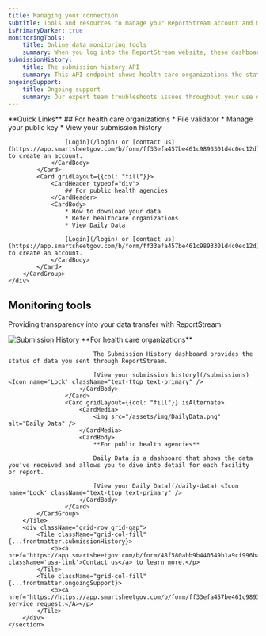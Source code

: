 ```yaml
---
title: Managing your connection
subtitle: Tools and resources to manage your ReportStream account and monitor your data
isPrimaryDarker: true
monitoringTools:
    title: Online data monitoring tools
    summary: When you log into the ReportStream website, these dashboards show what data you sent or received.
submissionHistory:
    title: The submission history API
    summary: This API endpoint shows health care organizations the status of data they’ve sent.
ongoingSupport:
    title: Ongoing support
    summary: Our expert team troubleshoots issues throughout your use of ReportStream.
---
```


<HeroWrapper className="bg-blue-5">
    <div className="grid-container padding-y-9">
        **Quick Links**
        <CardGroup>
            <Card gridLayout={{col: "fill"}}>
                <CardHeader typeof="div">
                    ## For health care organizations
                </CardHeader>
                <CardBody>
                    * File validator
                    * Manage your public key
                    * View your submission history

                    [Login](/login) or [contact us](https://app.smartsheetgov.com/b/form/ff33efa457be461c9893301d4c0ec12d) to create an account.
                </CardBody>
            </Card>
            <Card gridLayout={{col: "fill"}}>
                <CardHeader typeof="div">
                    ## For public health agencies
                </CardHeader>
                <CardBody>
                    * How to download your data
                    * Refer healthcare organizations
                    * View Daily Data

                    [Login](/login) or [contact us](https://app.smartsheetgov.com/b/form/ff33efa457be461c9893301d4c0ec12d) to create an account.
                </CardBody>
            </Card>
        </CardGroup>
    </div>
</HeroWrapper>
<HeroWrapper className="manage-connection grid-container">
    <section className="usa-section padding-top-9 padding-bottom-0">
        <h2 className="font-sans-xl margin-top-0">Monitoring tools</h2>
        <p className="usa-intro margin-top-4 margin-bottom-8">Providing transparency into your data transfer with ReportStream </p>
        <Tile {...frontmatter.monitoringTools}>
            <CardGroup>
                    <Card gridLayout={{col: "fill"}} isAlternate>
                        <CardMedia>
                            <img src="/assets/img/SubmissionHistory.png" alt="Submission History" />
                        </CardMedia>
                        <CardBody>
                            **For health care organizations**

                            The Submission History dashboard provides the status of data you sent through ReportStream.

                            [View your submission history](/submissions) <Icon name='Lock' className="text-ttop text-primary" />
                        </CardBody>
                    </Card>
                    <Card gridLayout={{col: "fill"}} isAlternate>
                        <CardMedia>
                            <img src="/assets/img/DailyData.png" alt="Daily Data" />
                        </CardMedia>
                        <CardBody>
                            **For public health agencies**

                            Daily Data is a dashboard that shows the data you’ve received and allows you to dive into detail for each facility or report.

                            [View your Daily Data](/daily-data) <Icon name='Lock' className="text-ttop text-primary" />
                        </CardBody>
                    </Card>
            </CardGroup>
        </Tile>
        <div className="grid-row grid-gap">
            <Tile className="grid-col-fill" {...frontmatter.submissionHistory}>
                <p><a href='https://app.smartsheetgov.com/b/form/48f580abb9b440549b1a9cf996ba6957' className='usa-link'>Contact us</a> to learn more.</p>
            </Tile>
            <Tile className="grid-col-fill" {...frontmatter.ongoingSupport}>
                <p><A href='https://https://app.smartsheetgov.com/b/form/ff33efa457be461c9893301d4c0ec12d'>Submit service request.</A></p>
            </Tile>
        </div>
    </section>

</HeroWrapper>